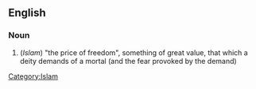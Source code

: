 ==English==
[[Category:Islam]]
===Noun===
# (''Islam'') "the price of freedom", something of great value, that which a deity demands of a mortal (and the fear provoked by the demand)